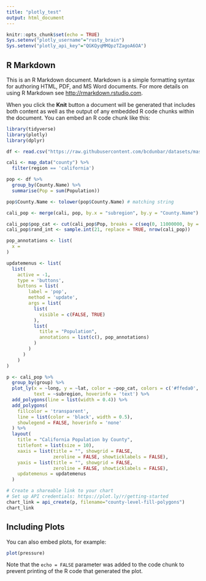 ```yaml
---
title: "plotly_test"
output: html_document
---
```


```r
knitr::opts_chunk$set(echo = TRUE)
Sys.setenv("plotly_username"="rusty_brain")
Sys.setenv("plotly_api_key"="QGKQyqMMQpzTZagoA6OA")
```

## R Markdown

This is an R Markdown document. Markdown is a simple formatting syntax for authoring HTML, PDF, and MS Word documents. For more details on using R Markdown see <http://rmarkdown.rstudio.com>.

When you click the **Knit** button a document will be generated that includes both content as well as the output of any embedded R code chunks within the document. You can embed an R code chunk like this:

```r
library(tidyverse)
library(plotly)
library(dplyr)

df <- read.csv("https://raw.githubusercontent.com/bcdunbar/datasets/master/californiaPopulation.csv")

cali <- map_data("county") %>%
  filter(region == 'california')

pop <- df %>%
  group_by(County.Name) %>%
  summarise(Pop = sum(Population))

pop$County.Name <- tolower(pop$County.Name) # matching string

cali_pop <- merge(cali, pop, by.x = "subregion", by.y = "County.Name")

cali_pop$pop_cat <- cut(cali_pop$Pop, breaks = c(seq(0, 11000000, by = 500000)), labels=1:22)
cali_pop$rand_int <- sample.int(21, replace = TRUE, nrow(cali_pop))

pop_annotations <- list(
  x = 
)

updatemenus <- list(
  list(
    active = -1,
    type = 'buttons',
    buttons = list(
        label = 'pop',
        method = 'update',
        args = list(
          list(
            visible = c(FALSE, TRUE)
          ),
          list(
            title = "Population",
            annotations = list(c(), pop_annotations)
          )
        )
      )
    )
)

p <- cali_pop %>%
  group_by(group) %>%
  plot_ly(x = ~long, y = ~lat, color = ~pop_cat, colors = c('#ffeda0','#f03b20'),
          text = ~subregion, hoverinfo = 'text') %>%
  add_polygons(line = list(width = 0.4)) %>%
  add_polygons(
    fillcolor = 'transparent',
    line = list(color = 'black', width = 0.5),
    showlegend = FALSE, hoverinfo = 'none'
  ) %>%
  layout(
    title = "California Population by County",
    titlefont = list(size = 10),
    xaxis = list(title = "", showgrid = FALSE,
                 zeroline = FALSE, showticklabels = FALSE),
    yaxis = list(title = "", showgrid = FALSE,
                 zeroline = FALSE, showticklabels = FALSE),
    updatemenus = updatemenus
  )

# Create a shareable link to your chart
# Set up API credentials: https://plot.ly/r/getting-started
chart_link = api_create(p, filename="county-level-fill-polygons")
chart_link
```

## Including Plots

You can also embed plots, for example:

```r
plot(pressure)
```

Note that the `echo = FALSE` parameter was added to the code chunk to prevent printing of the R code that generated the plot.

